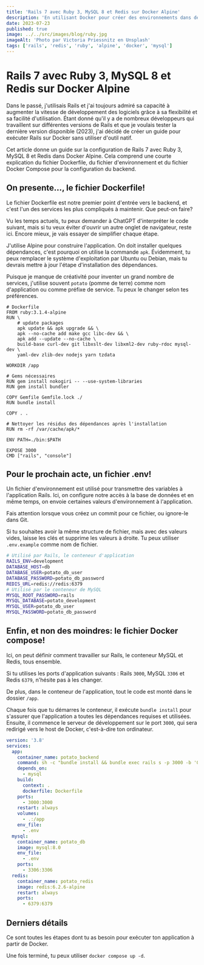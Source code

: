 ```yaml
---
title: 'Rails 7 avec Ruby 3, MySQL 8 et Redis sur Docker Alpine'
description: 'En utilisant Docker pour créer des environnements dans des conteneurs'
date: 2023-07-23
published: true
image: ../../src/images/blog/ruby.jpg
imageAlt: 'Photo par Victoria Priessnitz en Unsplash'
tags: ['rails', 'redis', 'ruby', 'alpine', 'docker', 'mysql']
---
```


# Rails 7 avec Ruby 3, MySQL 8 et Redis sur Docker Alpine

Dans le passé, j'utilisais Rails et j'ai toujours admiré sa capacité à augmenter la vitesse de développement des logiciels grâce à sa flexibilité et sa facilité d'utilisation. Étant donné qu'il y a de nombreux développeurs qui travaillent sur différentes versions de Rails et que je voulais tester la dernière version disponible (2023), j'ai décidé de créer un guide pour exécuter Rails sur Docker sans utiliser d'outil natif.

Cet article donne un guide sur la configuration de Rails 7 avec Ruby 3, MySQL 8 et Redis dans Docker Alpine. Cela comprend une courte explication du fichier Dockerfile, du fichier d'environnement et du fichier Docker Compose pour la configuration du backend.

## On presente…, le fichier Dockerfile!

Le fichier Dockerfile est notre premier point d'entrée vers le backend, et c'est l'un des services les plus compliqués à maintenir. Que peut-on faire?

Vu les temps actuels, tu peux demander à ChatGPT d'interpréter le code suivant, mais si tu veux éviter d'ouvrir un autre onglet de navigateur, reste ici. Encore mieux, je vais essayer de simplifier chaque étape.

J'utilise Alpine pour construire l'application. On doit installer quelques dépendances, c'est pourquoi on utilise la commande `apk`. Évidemment, tu peux remplacer le système d'exploitation par Ubuntu ou Debian, mais tu devrais mettre à jour l'étape d'installation des dépendances.

Puisque je manque de créativité pour inventer un grand nombre de services, j'utilise souvent `potato` (pomme de terre) comme nom d'application ou comme préfixe de service. Tu peux le changer selon tes préférences.

```docker
# Dockerfile
FROM ruby:3.1.4-alpine
RUN \
    # update packages
    apk update && apk upgrade && \
    apk --no-cache add make gcc libc-dev && \
    apk add --update --no-cache \
    build-base curl-dev git libxslt-dev libxml2-dev ruby-rdoc mysql-dev \
    yaml-dev zlib-dev nodejs yarn tzdata

WORKDIR /app

# Gems nécessaires
RUN gem install nokogiri -- --use-system-libraries
RUN gem install bundler

COPY Gemfile Gemfile.lock ./
RUN bundle install

COPY . .

# Nettoyer les résidus des dépendances après l'installation
RUN rm -rf /var/cache/apk/*

ENV PATH=./bin:$PATH

EXPOSE 3000
CMD ["rails", "console"]
```

## Pour le prochain acte, un fichier .env!

Un fichier d'environnement est utilisé pour transmettre des variables à l'application Rails. Ici, on configure notre accès à la base de données et en même temps, on envoie certaines valeurs d'environnement à l'application.

Fais attention lorsque vous créez un commit pour ce fichier, ou ignore-le dans Git.

Si tu souhaites avoir la même structure de fichier, mais avec des valeurs vides, laisse les clés et supprime les valeurs à droite. Tu peux utiliser `.env.example` comme nom de fichier.

```bash
# Utilisé par Rails, le conteneur d'application
RAILS_ENV=development
DATABASE_HOST=db
DATABASE_USER=potato_db_user
DATABASE_PASSWORD=potato_db_password
REDIS_URL=redis://redis:6379
# Utilisé par le conteneur de MySQL
MYSQL_ROOT_PASSWORD=rails
MYSQL_DATABASE=potato_development
MYSQL_USER=potato_db_user
MYSQL_PASSWORD=potato_db_password
```

## Enfin, et non des moindres: le fichier Docker compose!

Ici, on peut définir comment travailler sur Rails, le conteneur MySQL et Redis, tous ensemble.

Si tu utilises les ports d'application suivants : Rails `3000`, MySQL `3306` et Redis `6379`, n'hésite pas à les changer.

De plus, dans le conteneur de l'application, tout le code est monté dans le dossier `/app`.

Chaque fois que tu démarres le conteneur, il exécute `bundle install` pour s'assurer que l'application a toutes les dépendances requises et utilisées. Ensuite, il commence le serveur de développement sur le port `3000`, qui sera redirigé vers le host de Docker, c'est-à-dire ton ordinateur.

```yaml
version: '3.8'
services:
  app:
    container_name: potato_backend
    command: sh -c "bundle install && bundle exec rails s -p 3000 -b '0.0.0.0'"
    depends_on:
      - mysql
    build:
      context: .
      dockerfile: Dockerfile
    ports:
      - 3000:3000
    restart: always
    volumes:
      - .:/app
    env_file:
      - .env
  mysql:
    container_name: potato_db
    image: mysql:8.0
    env_file:
      - .env
    ports:
      - 3306:3306
  redis:
    container_name: potato_redis
    image: redis:6.2.6-alpine
    restart: always
    ports:
      - 6379:6379
```

## Derniers détails

Ce sont toutes les étapes dont tu as besoin pour exécuter ton application à partir de Docker.

Une fois terminé, tu peux utiliser `docker compose up -d`.
